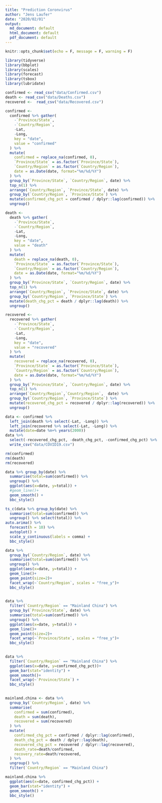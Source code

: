 ```yaml
---
title: "Prediction Coronvirus"
author: "Jens Laufer"
date: "2020/02/01"
output:
  md_document: default
  html_document: default
  pdf_document: default
---
```


```r
knitr::opts_chunk$set(echo = F, message = F, warning = F)
```

```r
library(tidyverse)
library(bbplot)
library(scales)
library(forecast)
library(tsbox)
library(lubridate)
```


```r
confirmed <- read_csv("data/Confirmed.csv") 
death <- read_csv("data/Deaths.csv")
recovered <-  read_csv("data/Recovered.csv")
```



```r
confirmed <-
  confirmed %>% gather(
    -`Province/State`,
    -`Country/Region`,
    -Lat,
    -Long,
    key = "date",
    value = "confirmed"
  ) %>%
  mutate(
    confirmed = replace_na(confirmed, 0),
    `Province/State` = as.factor(`Province/State`),
    `Country/Region` = as.factor(`Country/Region`),
    date = as.Date(date, format="%m/%d/%Y")
  ) %>%
  group_by(`Province/State`, `Country/Region`, date) %>%
  top_n(1) %>%
  arrange(`Country/Region`, `Province/State`, date) %>%
  group_by(`Country/Region`, `Province/State`) %>%
  mutate(confirmed_chg_pct = confirmed / dplyr::lag(confirmed)) %>%
  ungroup()
```


```r
death <-
  death %>% gather(
    -`Province/State`,
    -`Country/Region`,
    -Lat,
    -Long,
    key = "date",
    value = "death"
  ) %>%
  mutate(
    death = replace_na(death, 0),
    `Province/State` = as.factor(`Province/State`),
    `Country/Region` = as.factor(`Country/Region`),
    date = as.Date(date, format="%m/%d/%Y")
  ) %>%
  group_by(`Province/State`, `Country/Region`, date) %>%
  top_n(1) %>%
  arrange(`Country/Region`, `Province/State`, date) %>%
  group_by(`Country/Region`, `Province/State`) %>%
  mutate(death_chg_pct = death / dplyr::lag(death)) %>%
  ungroup()
```

```r
recovered <-
  recovered %>% gather(
    -`Province/State`,
    -`Country/Region`,
    -Lat,
    -Long,
    key = "date",
    value = "recovered"
  ) %>%
  mutate(
    recovered = replace_na(recovered, 0),
    `Province/State` = as.factor(`Province/State`),
    `Country/Region` = as.factor(`Country/Region`),
    date = as.Date(date, format="%m/%d/%Y")
  ) %>%
  group_by(`Province/State`, `Country/Region`, date) %>%
  top_n(1) %>%
  arrange(`Country/Region`,`Country/Region`,  date) %>%
  group_by(`Country/Region`, `Province/State`) %>%
  mutate(recovered_chg_pct = recovered / dplyr::lag(recovered)) %>%
  ungroup()
```

```r
data <- confirmed %>% 
  left_join(death %>% select(-Lat, -Long)) %>% 
  left_join(recovered %>% select(-Lat, -Long)) %>% 
  mutate(date=date %m+% years(2000))
data %>% 
  select(-recovered_chg_pct, -death_chg_pct, -confirmed_chg_pct) %>%
  write_csv("data/COVID19.csv")

rm(confirmed)
rm(death)
rm(recovered)
```



```r
data %>% group_by(date) %>% 
  summarise(total=sum(confirmed)) %>% 
  ungroup() %>% 
  ggplot(aes(x=date, y=total)) +
  #geom_line()+
  geom_smooth() +
  bbc_style()
```


```r
ts_c(data %>% group_by(date) %>% 
  summarise(total=sum(confirmed)) %>% 
  ungroup() %>% select(total)) %>% 
auto.arima() %>%
  forecast(h = 10) %>% 
  autoplot() +
  scale_y_continuous(labels = comma) +
  bbc_style()
```

```r
data %>% 
  group_by(`Country/Region`, date) %>%
  summarise(total=sum(confirmed)) %>% 
  ungroup() %>% 
  ggplot(aes(x=date, y=total)) +
  geom_line()+
  geom_point(size=2)+
  facet_wrap(~`Country/Region`, scales = "free_y")+
  bbc_style()
  
```
```r

data %>% 
  filter(`Country/Region` == "Mainland China") %>% 
  group_by(`Province/State`, date) %>%
  summarise(total=sum(confirmed)) %>% 
  ungroup() %>% 
  ggplot(aes(x=date, y=total)) +
  geom_line()+
  geom_point(size=2)+
  facet_wrap(~`Province/State`, scales = "free_y")+
  bbc_style()
  
```




```r
data %>% 
  filter(`Country/Region` == "Mainland China") %>% 
  ggplot(aes(x=date, y=confirmed_chg_pct))+
  geom_bar(stat="identity") +
  geom_smooth()+
  facet_wrap(~`Province/State`) +
  bbc_style()
  
```

```r
mainland.china <- data %>%
  group_by(`Country/Region`, date) %>%
  summarise(
    confirmed = sum(confirmed),
    death = sum(death),
    recovered = sum(recovered)
  ) %>%
  mutate(
    confirmed_chg_pct = confirmed / dplyr::lag(confirmed),
    death_chg_pct = death / dplyr::lag(death),
    recovered_chg_pct = recovered / dplyr::lag(recovered),
    death_rate=death/confirmed,
    recovery_rate=death/recovered,
  ) %>%
  ungroup() %>% 
  filter(`Country/Region` == "Mainland China")
```




```r
mainland.china %>% 
  ggplot(aes(x=date, confirmed_chg_pct)) +
  geom_bar(stat="identity") +
  geom_smooth() +
  bbc_style()
```


